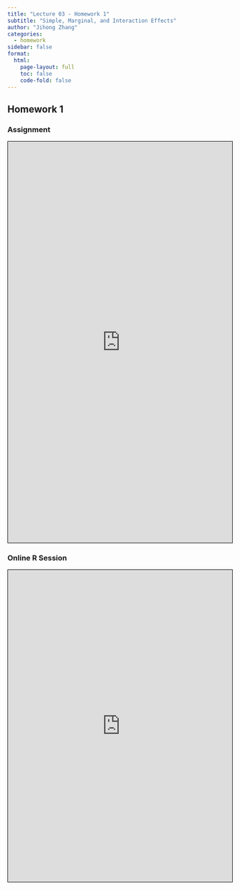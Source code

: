 ```yaml
---
title: "Lecture 03 - Homework 1"
subtitle: "Simple, Marginal, and Interaction Effects"
author: "Jihong Zhang"
categories: 
  - homework
sidebar: false
format: 
  html:
    page-layout: full
    toc: false
    code-fold: false
---
```


## Homework 1

### Assignment

```{=html}
<iframe width="100%" height="900px" src="https://forms.office.com/Pages/ResponsePage.aspx?id=DQSIkWdsW0yxEjajBLZtrQAAAAAAAAAAAANAAbGr9vVUMUUwVFBPQzRMWjZFV0I3VjNGN1RORjE3Qy4u&embed=true" frameborder="0" marginwidth="0" marginheight="0" style="border: 1px solid black; max-width:100%; max-height:100vh" allowfullscreen webkitallowfullscreen mozallowfullscreen msallowfullscreen> </iframe>
```
### Online R Session

```{=html}
<iframe width='100%' height='700px' src='https://webr.r-wasm.org/latest/' style="border: 1px solid black;"></iframe>
```
